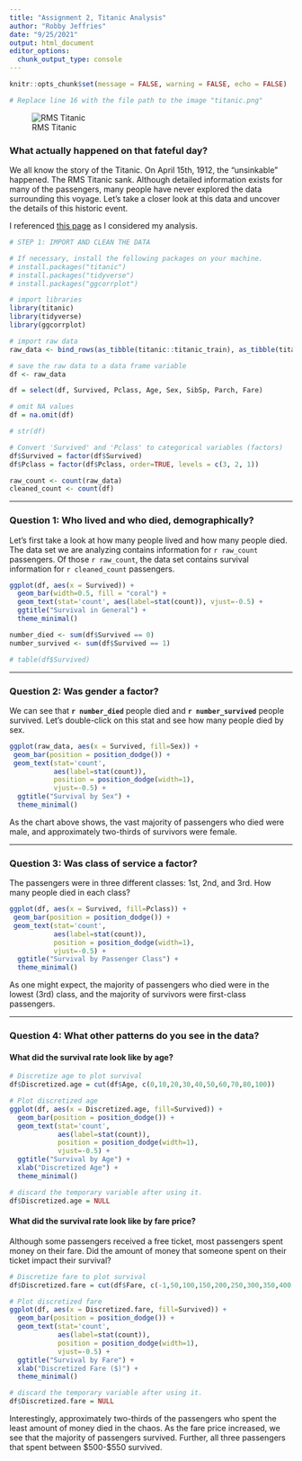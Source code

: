 ```yaml
---
title: "Assignment 2, Titanic Analysis"
author: "Robby Jeffries"
date: "9/25/2021"
output: html_document
editor_options: 
  chunk_output_type: console
---
```


```r
knitr::opts_chunk$set(message = FALSE, warning = FALSE, echo = FALSE)

# Replace line 16 with the file path to the image "titanic.png"
```

![RMS Titanic](/Users/robbyjeffries/MSEA2022/DataVisualization/DVHW/titanic.png)

### What actually happened on that fateful day?

We all know the story of the Titanic. On April 15th, 1912, the "unsinkable" happened. The RMS Titanic sank. Although detailed information exists for many of the passengers, many people have never explored the data surrounding this voyage. Let's take a closer look at this data and uncover the details of this historic event.

I referenced [this page](https://medium.com/analytics-vidhya/a-beginners-guide-to-learning-r-with-the-titanic-dataset-a630bc5495a8) as I considered my analysis.

```r
# STEP 1: IMPORT AND CLEAN THE DATA

# If necessary, install the following packages on your machine.
# install.packages("titanic")
# install.packages("tidyverse")
# install.packages("ggcorrplot")

# import libraries
library(titanic)
library(tidyverse)
library(ggcorrplot)

# import raw data
raw_data <- bind_rows(as_tibble(titanic::titanic_train), as_tibble(titanic::titanic_test))

# save the raw data to a data frame variable
df <- raw_data

df = select(df, Survived, Pclass, Age, Sex, SibSp, Parch, Fare)

# omit NA values
df = na.omit(df)

# str(df)

# Convert 'Survived' and 'Pclass' to categorical variables (factors)
df$Survived = factor(df$Survived)
df$Pclass = factor(df$Pclass, order=TRUE, levels = c(3, 2, 1))

raw_count <- count(raw_data)
cleaned_count <- count(df)

```
***
### Question 1: Who lived and who died, demographically?

Let's first take a look at how many people lived and how many people died. The data set we are analyzing contains information for `r raw_count` passengers. Of those `r raw_count`, the data set contains survival information for `r cleaned_count` passengers.

```r
ggplot(df, aes(x = Survived)) +
  geom_bar(width=0.5, fill = "coral") +
  geom_text(stat='count', aes(label=stat(count)), vjust=-0.5) +
  ggtitle("Survival in General") +
  theme_minimal()

number_died <- sum(df$Survived == 0)
number_survived <- sum(df$Survived == 1)

# table(df$Survived)

```

***
### Question 2: Was gender a factor?

We can see that **`r number_died`** people died and **`r number_survived`** people survived. Let's double-click on this stat and see how many people died by sex.

```r
ggplot(raw_data, aes(x = Survived, fill=Sex)) +
 geom_bar(position = position_dodge()) +
 geom_text(stat='count',
           aes(label=stat(count)),
           position = position_dodge(width=1), 
           vjust=-0.5) +
  ggtitle("Survival by Sex") +
  theme_minimal()
```

As the chart above shows, the vast majority of passengers who died were male, and approximately two-thirds of survivors were female. 

***
### Question 3: Was class of service a factor?

The passengers were in three different classes: 1st, 2nd, and 3rd. How many people died in each class?

```r
ggplot(df, aes(x = Survived, fill=Pclass)) +
 geom_bar(position = position_dodge()) +
 geom_text(stat='count', 
           aes(label=stat(count)), 
           position = position_dodge(width=1), 
           vjust=-0.5) + 
  ggtitle("Survival by Passenger Class") +
  theme_minimal()
```

As one might expect, the majority of passengers who died were in the lowest (3rd) class, and the majority of survivors were first-class passengers.



***
### Question 4: What other patterns do you see in the data?

#### What did the survival rate look like by age?

```r
# Discretize age to plot survival
df$Discretized.age = cut(df$Age, c(0,10,20,30,40,50,60,70,80,100))

# Plot discretized age
ggplot(df, aes(x = Discretized.age, fill=Survived)) +
  geom_bar(position = position_dodge()) +
  geom_text(stat='count', 
            aes(label=stat(count)), 
            position = position_dodge(width=1), 
            vjust=-0.5) +
  ggtitle("Survival by Age") +
  xlab("Discretized Age") +
  theme_minimal()

# discard the temporary variable after using it.
df$Discretized.age = NULL
```

#### What did the survival rate look like by fare price?

Although some passengers received a free ticket, most passengers spent money on their fare. Did the amount of money that someone spent on their ticket impact their survival?

```r
# Discretize fare to plot survival
df$Discretized.fare = cut(df$Fare, c(-1,50,100,150,200,250,300,350,400,450,500,550,600,650))

# Plot discretized fare
ggplot(df, aes(x = Discretized.fare, fill=Survived)) +
  geom_bar(position = position_dodge()) +
  geom_text(stat='count', 
            aes(label=stat(count)), 
            position = position_dodge(width=1), 
            vjust=-0.5) +
  ggtitle("Survival by Fare") +
  xlab("Discretized Fare ($)") +
  theme_minimal()

# discard the temporary variable after using it.
df$Discretized.fare = NULL
```

Interestingly, approximately two-thirds of the passengers who spent the least amount of money died in the chaos. As the fare price increased, we see that the majority of passengers survived. Further, all three passengers that spent between $500-$550 survived.



